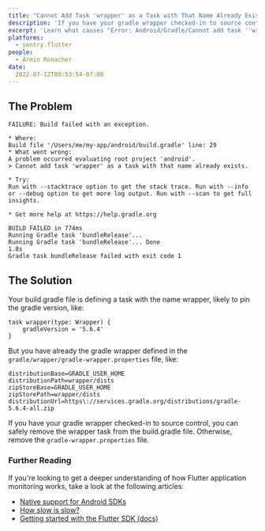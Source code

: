 ```yaml
---
title: "Cannot Add Task 'wrapper' as a Task with That Name Already Exists"
description: 'If you have your gradle wrapper checked-in to source control, you can safely remove the wrapper task from the build.gradle file.'
excerpt: 'Learn what causes "Error: Android/Gradle/Cannot add task ''wrapper'' as a task with that name already exists."'
platforms:
  - sentry.flutter
people:
  - Armin Ronacher
date:
  2022-07-12T09:53:54-07:00
---
```


## The Problem

```
FAILURE: Build failed with an exception.

* Where:
Build file '/Users/me/my-app/android/build.gradle' line: 29
* What went wrong:
A problem occurred evaluating root project 'android'.
> Cannot add task 'wrapper' as a task with that name already exists.

* Try:
Run with --stacktrace option to get the stack trace. Run with --info or --debug option to get more log output. Run with --scan to get full insights.

* Get more help at https://help.gradle.org

BUILD FAILED in 774ms
Running Gradle task 'bundleRelease'...
Running Gradle task 'bundleRelease'... Done                         1.8s
Gradle task bundleRelease failed with exit code 1
```

## The Solution

Your build.gradle file is defining a task with the name wrapper, likely to pin the gradle version, like:

```
task wrapper(type: Wrapper) {
    gradleVersion = '5.6.4'
}
```

But you have already the gradle wrapper defined in the `gradle/wrapper/gradle-wrapper.properties` file, like:

```
distributionBase=GRADLE_USER_HOME
distributionPath=wrapper/dists
zipStoreBase=GRADLE_USER_HOME
zipStorePath=wrapper/dists
distributionUrl=https\://services.gradle.org/distributions/gradle-5.6.4-all.zip
```

If you have your gradle wrapper checked-in to source control, you can safely remove the wrapper task from the build.gradle file. Otherwise, remove the `gradle-wrapper.properties` file.

### Further Reading

If you're looking to get a deeper understanding of how Flutter application monitoring works, take a look at the following articles:

- [Native support for Android SDKs](https://blog.sentry.io/adding-native-support-to-our-android-sdk)
- [How slow is slow?](https://blog.sentry.io/how-slow-is-slow)
- [Getting started with the Flutter SDK (docs)](https://docs.sentry.io/platforms/flutter)
